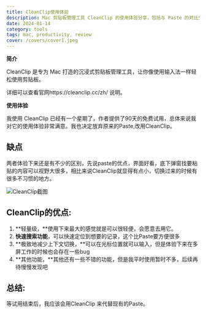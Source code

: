 ```yaml
---
title: CleanClip使用体验
description: Mac 剪贴板管理工具 CleanClip 的使用体验分享，包括与 Paste 的对比分析
date: 2024-01-14
category: tools
tags: mac, productivity, review
cover: /covers/cover1.jpeg
---
```


**简介**

CleanClip 是专为 Mac 打造的沉浸式剪贴板管理工具，让你像使用输入法一样轻松使用剪贴板。

详细可以查看官网https://cleanclip.cc/zh/ 说明。

**使用体验**

我使用 CleanClip 已经有一个星期了，作者提供了90天的免费试用，总体来说我对它的使用体验非常满意。我也决定放弃原来的Paste,改用CleanClip。

## 缺点

两者体验下来还是有不少的区别，先说paste的优点，界面好看，底下弹窗找要粘贴的内容可以视野大很多，相比来说CleanClip就显得有点小，切换过来的时候有很多不习惯的地方。

![CleanClip截图](https://alist.v2ex.com.cn/d/139pan/images/image-20240206094351510.png)

## CleanClip的优点:

1. **轻量级，**使用下来最大的感觉就是可以很轻便，会愿意去用它。
2. **快速搜索功能**，可以快速定位到想要的记录，这个比Paste要方便很多
3. **极致地减少上下文切换，**可以在光标位置就可以输入，但是体验下来在多屏工作的时候也会存在一些bug
4. **其他功能，**其他还有一些不错的功能，但是我平时使用暂时不多，后续再待慢慢发现吧

## 总结:

等试用结束后，我应该会用CleanClip 来代替现有的Paste。 